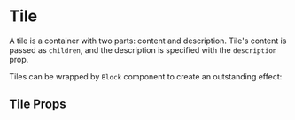 


<Meta title="Components/Tile" component={Tile} />

# Tile

A tile is a container with two parts: content and description.
Tile's content is passed as `children`, and the description is specified with the `description` prop.

<Preview>
    <Story name="Default">
        <div className="storybook-container">
            <div style={{ display: 'flex', width: '100%' }}>
                <Tile description="A tile description">
                    <Icon name="home" size="huge" />
                </Tile>
                <Tile description="A tile with predefined background" withBackground={true}>
                    <Icon name="home" size="huge" />
                </Tile>
            </div>
        </div>
    </Story>
</Preview>

Tiles can be wrapped by `Block` component to create an outstanding effect:

<Preview>
    <Story name="Wrapped inside Block">
        <div className="storybook-container">
            <div style={{ display: 'flex', width: '100%' }}>
                <Block outstanding={true} style={{ width: 200 }} className="m-r-10">
                    <Tile description="A tile wrapped in a block">
                        <Icon name="home" size="huge" />
                    </Tile>
                </Block>
                <Block
                    outstanding={true}
                    style={{ width: 200 }}
                    className="tile-block-hover-example m-r-10"
                >
                    <Tile description="A tile wrapped in a block with hover effect">
                        <Icon name="home" size="bigger" />
                    </Tile>
                </Block>
            </div>
        </div>
    </Story>
</Preview>

## Tile Props

<Props of={Tile} />
